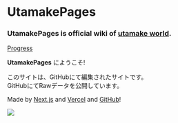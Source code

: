 
# UtamakePages

<h3><b>UtamakePages</b> is <b>official wiki</b> of <u>utamake world</u>.</h3>  

[Progress](https://img.shields.io/github/milestones/progress-percent/TamaTamaGoGo/Vercel-Utamake-Docs/1?style=for-the-badge&label=編集ノート移行度)

**UtamakePages** にようこそ!

このサイトは、GitHubにて編集されたサイトです。  
GitHubにてRawデータを公開しています。

Made by [Next.js](https://nextjs.org) and [Vercel](https://vercel.com) and [GitHub](https://github.com)!

<Bleed>
  <Image src="/not-now.jpg" width={2288} height={1974} layout="intrinsic" />
</Bleed>
